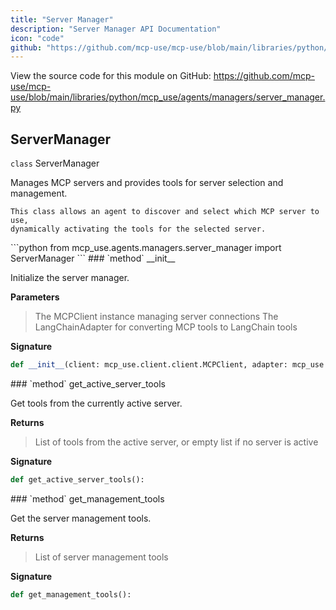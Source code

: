 ```yaml
---
title: "Server Manager"
description: "Server Manager API Documentation"
icon: "code"
github: "https://github.com/mcp-use/mcp-use/blob/main/libraries/python/mcp_use/agents/managers/server_manager.py"
---
```



<Callout type="info" title="Source Code">
View the source code for this module on GitHub: <a href='https://github.com/mcp-use/mcp-use/blob/main/libraries/python/mcp_use/agents/managers/server_manager.py' target='_blank' rel='noopener noreferrer'>https://github.com/mcp-use/mcp-use/blob/main/libraries/python/mcp_use/agents/managers/server_manager.py</a>
</Callout>

## ServerManager

<div>
<RandomGradientBackground className="rounded-lg p-4 w-full h-full rounded-full">
<div className="text-black">
<div className="text-black font-bold text-xl mb-2 mt-8"><code className="!text-black">class</code> ServerManager</div>

Manages MCP servers and provides tools for server selection and management.

    This class allows an agent to discover and select which MCP server to use,
    dynamically activating the tools for the selected server.

</div>
</RandomGradientBackground>
```python
from mcp_use.agents.managers.server_manager import ServerManager
```

<Card type="info">
### `method` __init__

Initialize the server manager.


**Parameters**
><ParamField body="client" type="mcp_use.client.client.MCPClient" required="True" >   The MCPClient instance managing server connections </ParamField>
><ParamField body="adapter" type="mcp_use.agents.adapters.base.BaseAdapter" required="True" >   The LangChainAdapter for converting MCP tools to LangChain tools </ParamField>

**Signature**
```python wrap
def __init__(client: mcp_use.client.client.MCPClient, adapter: mcp_use.agents.adapters.base.BaseAdapter):
```

</Card>
<Card type="info">
### `method` get_active_server_tools

Get tools from the currently active server.



**Returns**
><ResponseField name="returns" type="list[langchain_core.tools.base.BaseTool]" >List of tools from the active server, or empty list if no server is active</ResponseField>

**Signature**
```python wrap
def get_active_server_tools():
```

</Card>

<Card type="info">
### `method` get_management_tools

Get the server management tools.



**Returns**
><ResponseField name="returns" type="list[langchain_core.tools.base.BaseTool]" >List of server management tools</ResponseField>

**Signature**
```python wrap
def get_management_tools():
```

</Card>

</div>
